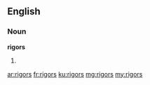 ==English==

===Noun===
'''rigors'''

# {{context|US|lang=en}} {{plural of|rigor}}

[[ar:rigors]]
[[fr:rigors]]
[[ku:rigors]]
[[mg:rigors]]
[[my:rigors]]